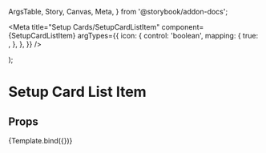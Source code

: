   ArgsTable,
  Story,
  Canvas,
  Meta,
} from '@storybook/addon-docs';

<Meta
  title="Setup Cards/SetupCardListItem"
  component={SetupCardListItem}
  argTypes={{
    icon: {
      control: 'boolean',
      mapping: {
        true: <DownhillSkiingIcon />,
      },
    },
  }}
/>

  <SetupCardList>
    <SetupCardListItem {...args} />
  </SetupCardList>
);

# Setup Card List Item

## Props
<ArgsTable story="." />

<Canvas>
  <Story
    name="ListItem"
    args={{
      title: 'Example title text for testing',
      href: '#example-link',
      target: '_self',
    }}
  >
    {Template.bind({})}
  </Story>
</Canvas>